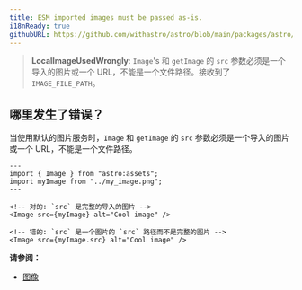 ```yaml
---
title: ESM imported images must be passed as-is.
i18nReady: true
githubURL: https://github.com/withastro/astro/blob/main/packages/astro/src/core/errors/errors-data.ts
---
```


> **LocalImageUsedWrongly**: `Image`'s 和 `getImage` 的 `src` 参数必须是一个导入的图片或一个 URL，不能是一个文件路径。接收到了 `IMAGE_FILE_PATH`。

## 哪里发生了错误？

当使用默认的图片服务时，`Image` 和 `getImage` 的 `src` 参数必须是一个导入的图片或一个 URL，不能是一个文件路径。

```astro
---
import { Image } from "astro:assets";
import myImage from "../my_image.png";
---

<!-- 对的: `src` 是完整的导入的图片 -->
<Image src={myImage} alt="Cool image" />

<!-- 错的: `src` 是一个图片的 `src` 路径而不是完整的图片 -->
<Image src={myImage.src} alt="Cool image" />
```

**请参阅：**

- [图像](/zh-cn/guides/images/)
